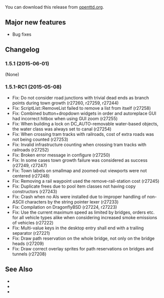 {{en/-}}
{{en/Development/OTTDVersions}}
{{en/Archive/OpenTTD/Release|prev=OpenTTD 1.5.0|next=OpenTTD 1.5.2|date=2015-06-01}}

You can download this release from [http://www.openttd.org/en/download-stable/1.5.1 openttd.org].

==Major new features==
* Bug fixes

==Changelog==
===1.5.1 (2015-06-01)===
(None)

===1.5.1-RC1 (2015-05-08)===
* Fix: Do not consider road junctions with trivial dead ends as branch points during town growth {{en/Development/Design Drafts/Flyspray|6245}} (r27260, r27259, r27244)
* Fix: ScriptList::RemoveList failed to remove a list from itself {{en/Development/Design Drafts/Flyspray|6287}} (r27258)
* Fix: Combined button+dropdown widgets in order and autoreplace GUI had incorrect hitbox when using GUI zoom {{en/Development/Design Drafts/Flyspray|6270}} (r27255)
* Fix: When building a lock on DC_AUTO-removable water-based objects, the water class was always set to canal {{en/Development/Design Drafts/Flyspray|6264}} (r27254)
* Fix: When crossing tram tracks with railroads, cost of extra roads was not being counted {{en/Development/Design Drafts/Flyspray|6282}} (r27253)
* Fix: Invalid infrastructure counting when crossing tram tracks with railroads {{en/Development/Design Drafts/Flyspray|6281}} (r27252)
* Fix: Broken error message in configure {{en/Development/Design Drafts/Flyspray|6286}} (r27250)
* Fix: In some cases town growth failure was considered as success {{en/Development/Design Drafts/Flyspray|6240}} (r27249, r27247)
* Fix: Town labels on smallmap and zoomed-out viewports were not centered {{en/Development/Design Drafts/Flyspray|6257}} (r27248)
* Fix: Removing a rail waypoint used the remove-rail-station cost {{en/Development/Design Drafts/Flyspray|6251}} (r27245)
* Fix: Duplicate frees due to pool item classes not having copy constructors {{en/Development/Design Drafts/Flyspray|6285}} (r27243)
* Fix: Crash when no AIs were installed due to improper handling of non-ASCII characters by the string pointer lexer {{en/Development/Design Drafts/Flyspray|6272}} (r27233)
* Fix: Compilation on DragonflyBSD {{en/Development/Design Drafts/Flyspray|6274}} (r27224, r27223)
* Fix: Use the current maximum speed as limited by bridges, orders etc. for all vehicle types alike when considering increased smoke emissions of vehicles {{en/Development/Design Drafts/Flyspray|6278}} (r27222)
* Fix: Multi-value keys in the desktop entry shall end with a trailing separator (r27221)
* Fix: Draw path reservation on the whole bridge, not only on the bridge heads (r27209)
* Fix: Draw correct overlay sprites for path reservations on bridges and tunnels (r27208)

==See Also==
* {{en/Forum|topic=73044|Forum topic for 1.5.1}}
* {{en/Archive/OpenTTD/OTTDNewsArticle|219|The 1.5.1 news article}}
* {{en/Archive/OpenTTD/OTTDNewsArticle|218|The 1.5.1-RC1 news article}}
